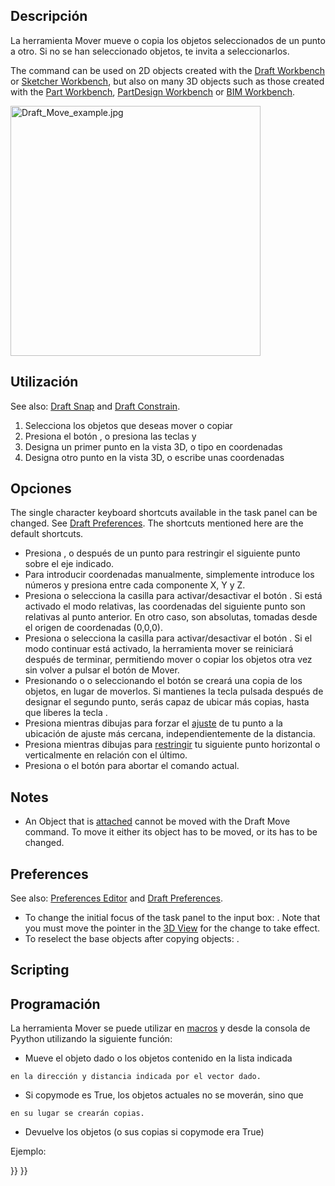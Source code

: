 <languages/>

{{Docnav
|[[Draft_AnnotationStyleEditor|AnnotationStyleEditor]]
|[[Draft_Rotate|Rotate]]
|[[Draft_Workbench|Draft]]
|IconL=Draft_AnnotationStyleEditor.svg
|IconR=Draft_Rotate.svg
|IconC=Workbench_Draft.svg
}}

<div class="mw-translate-fuzzy">
{{GuiCommand/es
|Name=Draft Move
|Name/es=Draft Move
|MenuLocation=Croquis -> Mover
|Workbenches=[[Draft_Workbench/es|Croquis]]
|Shortcut={{KEY|M}} {{KEY|V}}
}}
</div>

<span id="Description"></span>
==Descripción==

<div class="mw-translate-fuzzy">
La herramienta Mover mueve o copia los objetos seleccionados de un punto a otro. Si no se han seleccionado objetos, te invita a seleccionarlos.
</div>

The command can be used on 2D objects created with the [[Draft_Workbench|Draft Workbench]] or [[Sketcher_Workbench|Sketcher Workbench]], but also on many 3D objects such as those created with the [[Part_Workbench|Part Workbench]], [[PartDesign_Workbench|PartDesign Workbench]] or [[BIM_Workbench|BIM Workbench]].

[[Image:Draft_Move_example.jpg|400px]]
{{Caption|Moving an object from one point to another}}

<span id="Usage"></span>
==Utilización==

See also: [[Draft_Snap|Draft Snap]] and [[Draft_Constrain|Draft Constrain]].

<div class="mw-translate-fuzzy">
# Selecciona los objetos que deseas mover o copiar
# Presiona el botón {{KEY|[[Image:Draft Move.png|16px]] [[Draft Move/es|Mover]]}}, o presiona las teclas {{KEY|M}} y {{KEY|V}}
# Designa un primer punto en la vista 3D, o tipo en coordenadas
# Designa otro punto en la vista 3D, o escribe unas coordenadas
</div>

<span id="Options"></span>
==Opciones==

The single character keyboard shortcuts available in the task panel can be changed. See [[Draft_Preferences|Draft Preferences]]. The shortcuts mentioned here are the default shortcuts.

<div class="mw-translate-fuzzy">
* Presiona {{KEY|X}}, {{KEY|Y}} o {{KEY|Z}} después de un punto para restringir el siguiente punto sobre el eje indicado.
* Para introducir coordenadas manualmente, simplemente introduce los números y presiona {{KEY|ENTER}} entre cada componente X, Y y Z.
* Presiona {{KEY|R}} o selecciona la casilla para activar/desactivar el  botón {{KEY|'''Relativas'''}}. Si está activado el modo relativas, las coordenadas del siguiente punto son relativas al punto anterior. En otro caso, son absolutas, tomadas desde el origen de coordenadas (0,0,0).
* Presiona {{KEY|T}} o selecciona la casilla para activar/desactivar el botón {{KEY|'''Continuar'''}}. Si el modo continuar está activado, la herramienta mover se reiniciará después de terminar, permitiendo mover o copiar los objetos otra vez sin volver a pulsar el botón de Mover.
* Presionando {{KEY|ALT}} o {{KEY|C}} o seleccionando el botón {{KEY|'''Copy'''}} se creará una copia de los objetos, en lugar de moverlos. Si mantienes la tecla {{KEY|ALT}} pulsada después de designar el segundo punto, serás capaz de ubicar más copias, hasta que liberes la tecla {{KEY|ALT}}.
* Presiona {{KEY|CTRL}} mientras dibujas para forzar el [[Draft_Snap/es|ajuste]] de tu punto a la ubicación de ajuste más cercana, independientemente de la distancia.
* Presiona {{KEY|SHIFT}} mientras dibujas para [[Draft_Constrain/es|restringir]] tu siguiente punto horizontal o verticalmente en relación con el último.
* Presiona {{KEY|ESC}} o el botón {{KEY|'''Cancelar'''}} para abortar el comando actual.
</div>

==Notes==

* An Object that is [[Part_EditAttachment|attached]] cannot be moved with the Draft Move command. To move it either its {{PropertyData|Support}} object has to be moved, or its {{PropertyData|Attachment Offset}} has to be changed.

==Preferences==

See also: [[Preferences_Editor|Preferences Editor]] and [[Draft_Preferences|Draft Preferences]].

* To change the initial focus of the task panel to the {{MenuCommand|Length}} input box: {{MenuCommand|Edit → Preferences → Draft → General → Set focus on Length instead of X coordinate}}. Note that you must move the pointer in the [[3D_View|3D View]] for the change to take effect.
* To reselect the base objects after copying objects: {{MenuCommand|Edit → Preferences → Draft → General → Select base objects after copying}}.

==Scripting==

<div class="mw-translate-fuzzy">
==Programación==
</div>

<div class="mw-translate-fuzzy">
La herramienta Mover se puede utilizar en [[macros/es|macros]] y desde la consola de Pyython utilizando la siguiente función:
</div>

{{Code|code=
moved_list = move(objectslist, vector, copy=False)
}}

<div class="mw-translate-fuzzy">
* Mueve el objeto dado o los objetos contenido en la lista indicada 
 en la dirección y distancia indicada por el vector dado. 
* Si copymode es True, los objetos actuales no se moverán, sino que
 en su lugar se crearán copias. 
* Devuelve los objetos (o sus copias si copymode era True)
</div>

Ejemplo:

{{Code|code=
import FreeCAD as App
import Draft

doc = App.newDocument()

polygon1 = Draft.make_polygon(5, radius=1000)
polygon2 = Draft.make_polygon(3, radius=500)
polygon3 = Draft.make_polygon(6, radius=220)

Draft.move(polygon1, App.Vector(500, 500, 0))
Draft.move(polygon1, App.Vector(500, 500, 0))
Draft.move(polygon2, App.Vector(1000, -1000, 0))
Draft.move(polygon3, App.Vector(-500, -500, 0))

list1 = [polygon1, polygon2, polygon3]

vector = App.Vector(-2000, -2000, 0)
list2 = Draft.move(list1, vector, copy=True)
list3 = Draft.move(list1, -2*vector, copy=True)

doc.recompute()
}}


{{Docnav
|[[Draft_AnnotationStyleEditor|AnnotationStyleEditor]]
|[[Draft_Rotate|Rotate]]
|[[Draft_Workbench|Draft]]
|IconL=Draft_AnnotationStyleEditor.svg
|IconR=Draft_Rotate.svg
|IconC=Workbench_Draft.svg
}}

{{Draft Tools navi{{#translation:}}}}
{{Userdocnavi{{#translation:}}}}